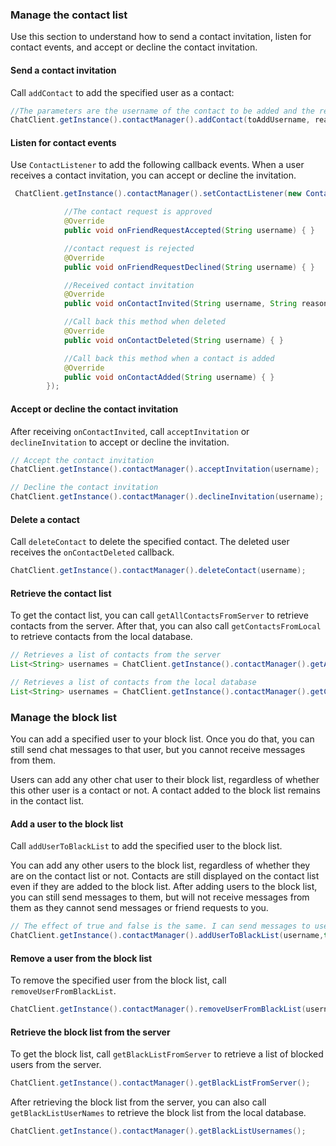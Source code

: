 <PlatformWrapper platform="android">

### Manage the contact list

Use this section to understand how to send a contact invitation, listen for contact events, and accept or decline the contact invitation.

#### Send a contact invitation

Call `addContact` to add the specified user as a contact:

```java
//The parameters are the username of the contact to be added and the reason for adding
ChatClient.getInstance().contactManager().addContact(toAddUsername, reason);
```

#### Listen for contact events

Use `ContactListener` to add the following callback events. When a user receives a contact invitation, you can accept or decline the invitation. 

```java
 ChatClient.getInstance().contactManager().setContactListener(new ContactListener() {

            //The contact request is approved
            @Override
            public void onFriendRequestAccepted(String username) { }

            //contact request is rejected
            @Override
            public void onFriendRequestDeclined(String username) { }

            //Received contact invitation
            @Override
            public void onContactInvited(String username, String reason) { }

            //Call back this method when deleted
            @Override
            public void onContactDeleted(String username) { }

            //Call back this method when a contact is added
            @Override
            public void onContactAdded(String username) { }
        });
```

#### Accept or decline the contact invitation

After receiving `onContactInvited`, call `acceptInvitation` or `declineInvitation` to accept or decline the invitation.

```java
// Accept the contact invitation
ChatClient.getInstance().contactManager().acceptInvitation(username);

// Decline the contact invitation
ChatClient.getInstance().contactManager().declineInvitation(username);
```

#### Delete a contact

Call `deleteContact` to delete the specified contact. The deleted user receives the `onContactDeleted` callback.

```java
ChatClient.getInstance().contactManager().deleteContact(username);
```

#### Retrieve the contact list

To get the contact list, you can call `getAllContactsFromServer` to retrieve contacts from the server. After that, you can also call `getContactsFromLocal` to retrieve contacts from the local database.

```java
// Retrieves a list of contacts from the server
List<String> usernames = ChatClient.getInstance().contactManager().getAllContactsFromServer();

// Retrieves a list of contacts from the local database
List<String> usernames = ChatClient.getInstance().contactManager().getContactsFromLocal
```

### Manage the block list

You can add a specified user to your block list. Once you do that, you can still send chat messages to that user, but you cannot receive messages from them. 

<div class="note alert">Users can add any other chat user to their block list, regardless of whether this other user is a contact or not. A contact added to the block list remains in the contact list.</div>

#### Add a user to the block list

Call `addUserToBlackList` to add the specified user to the block list.

You can add any other users to the block list, regardless of whether they are on the contact list or not. Contacts are still displayed on the contact list even if they are added to the block list. After adding users to the block list,  you can still send messages to them, but will not receive messages from them as they cannot send messages or friend requests to you.

```java
// The effect of true and false is the same. I can send messages to users on the blacklist, but I cannot receive them when they send me messages.
ChatClient.getInstance().contactManager().addUserToBlackList(username,true);
```


#### Remove a user from the block list

To remove the specified user from the block list, call `removeUserFromBlackList`.

```java
ChatClient.getInstance().contactManager().removeUserFromBlackList(username);
```

#### Retrieve the block list from the server

To get the block list, call `getBlackListFromServer` to retrieve a list of blocked users from the server. 

```java
ChatClient.getInstance().contactManager().getBlackListFromServer();
```

After retrieving the block list from the server, you can also call `getBlackListUserNames` to retrieve the block list from the local database.

```java
ChatClient.getInstance().contactManager().getBlackListUsernames();
```

</PlatformWrapper>